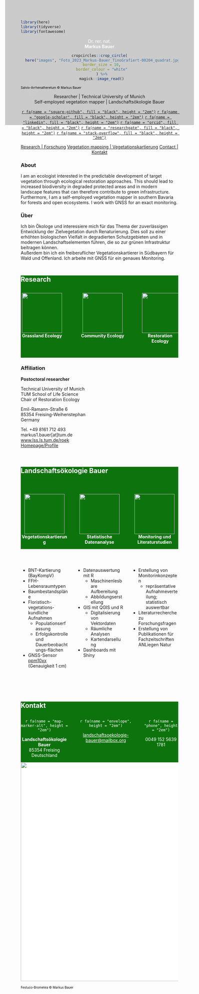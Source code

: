 
```r
library(here)
library(tidyverse)
library(fontawesome)
```

<style>
  body {
  background-image: linear-gradient(rgba(0,0,0,.2), rgba(0,0,0,.2) ), url(images/Glatthaferwiese_schmal.jpg);
  background-color: rgba(255, 255, 255, 0.1);
  background-size: Auto 400px;
  background-repeat: no-repeat;
  background-position: center top;
}
</style>

<center>

<p style="color:white;">
Dr. rer. nat.<br>
**Markus Bauer**
</p>

</center>

<center>

```r
cropcircles::crop_circle(
  here("images", "Foto_2023_Markus-Bauer_TinoGrafiert-00204_quadrat.jpg"),
  border_size = 10,
  border_colour = "white"
  ) %>%
  magick::image_read()
```
</center>

<left>
<p style="color:black;"><font size="1">Salvio-Arrhenatheretum &copy; Markus Bauer</font></p>
</left>

<center>

Researcher | Technical University of Munich
<br>
Self-employed vegetation mapper | Landschaftsökologie Bauer
<br>

[`r fa(name = "square-github", fill = "black", height = "2em")`](https://github.com/markus1.bauer)
[`r fa(name = "google-scholar", fill = "black", height = "2em")`](https://scholar.google.de/citations?user=oHhmOkkAAAAJ&hl=de) [`r fa(name = "linkedin", fill = "black", height = "2em")`](www.linkedin.com/in/markus-bauer-10a451228)
[`r fa(name = "orcid", fill = "black", height = "2em")`](https://orcid.org/0000-0001-5372-4174)
[`r fa(name = "researchgate", fill = "black", height = "2em")`](https://www.researchgate.net/profile/Markus-Bauer-8)
[`r fa(name = "stack-overflow", fill = "black", height = "2em")`](https://stackoverflow.com/users/15853879/markus-bauer)

</center>

<center>

[Research | Forschung](index.qmd#sec-research){.btn .btn-outline-primary .btn role="button"}
[Vegetation mapping | Vegetationskartierung](index.qmd#sec-loekb){.btn .btn-outline-primary .btn role="button"}
[Contact | Kontakt](index.qmd#sec-kontakt){.btn .btn-outline-primary .btn role="button"}

</center>

### About

I am an ecologist interested in the predictable development of target vegetation through ecological restoration approaches. This should lead to increased biodiversity in degraded protected areas and in modern landscape features that can therefore contribute to green infrastructure.
<br>
Furthermore, I am a self-employed vegetation mapper in southern Bavaria for forests and open ecosystems. I work with GNSS for an exact monitoring.

### Über

Ich bin Ökologe und interessiere mich für das Thema der zuverlässigen Entwicklung der Zielvegetation durch Renaturierung. Dies soll zu einer erhöhten biologischen Vielfalt in degradierten Schutzgebieten und in modernen Landschaftselementen führen, die so zur grünen Infrastruktur beitragen können.
<br>
Außerdem bin ich ein freiberuflicher Vegetationskartierer in Südbayern für Wald und Offenland. Ich arbeite mit GNSS für ein genaues Monitoring.
<br>
<br>

::: {.column-screen style="background-color:#0d730d"}

# [Research]{style="color:white;"} {#sec-research}

::: {.column-body}

:::: {style="display: grid; grid-template-columns: 27% 40% 23%; grid-column-gap: 5%; "}

:::{}

<center>

![](images/grass_4123310_white.png){width=128}
<br>
[**Grassland Ecology**]{style="color:white;"}

</center>

:::

:::{}

<center>

![](images/forest_15423883_white.png){width=128}
<br>
[**Community Ecology**]{style="color:white;"}

</center>

:::

:::{}

<center>

![](images/landscape_4932762_white.png){width=128}
<br>
[**Restoration Ecology**]{style="color:white;"}

</center>

:::

:::

::::

<br>

:::


### Affiliation

**Postoctoral researcher**

Technical University of Munich
<br>
TUM School of Life Science
<br>
Chair of Restoration Ecology

Emil-Ramann-Straße 6
<br>
85354 Freising-Weihenstephan
<br>
Germany

Tel. +49 8161 712 493
<br>
markus1.bauer[at]tum.de
<br>
[www.lss.ls.tum.de/roek](www.lss.ls.tum.de/en/roek)
<br>
[Homepage/Profile](https://www.lss.ls.tum.de/en/roek/team/markus-bauer/)

<br>

::: {.column-screen style="background-color:#0d730d"}

# [Landschaftsökologie Bauer]{style="color:white;"}{#sec-loekb}
<br>

::: {.column-body}

:::: {style="display: grid; grid-template-columns: 30% 30% 30%; grid-column-gap: 5%; "}

:::{}

<center>

![](images/map_636573_white.png){width=128}
<br>
[**Vegetationskartierung**]{style="color:white;"}

</center>

:::

:::{}

<center>

![](images/chart_18727796_white.png){width=128}
<br>
[**Statistische Datenanalyse**]{style="color:white;"}

</center>

:::

:::{}

<center>

![](images/project_10164341_white.png){width=128}
<br>
[**Monitoring und Literaturstudien**]{style="color:white;"}

</center>

:::

:::

::::

:::

<br>

:::: {style="display: grid; grid-template-columns: 30% 30% 30%; grid-column-gap: 5%; "}

:::{}

*   BNT-Kartierung (BayKompV)
*   FFH-Lebensraumtypen
*   Baumbestandspläne
*   Floristisch-vegetations-kundliche Aufnahmen
    *   Populationserfassung
    *   Erfolgskontrolle und Dauerbeobachtungs-flächen
*   GNSS-Sensor [ppm10xx](https://ppmgmbh.com/Download/Produkte/ppm/ppm10xx/Datenblatt/Datenblatt_ppm10xx.pdf) (Genauigkeit 1 cm)

:::

:::{}

*   Datenauswertung mit R\
    *   Maschinenlesbare Aufbereitung
    *   Abbildungserstellung
*   GIS mit QGIS und R
    *   Digitalisierung von Vektordaten
    *   Räumliche Analysen
    *   Kartendarsellung
*   Dashboards mit Shiny

:::

:::{}

*   Erstellung von Monitorinkonzepten\
    *   repräsentative Aufnahmeverteilung; statistisch auswertbar
*   Literaturrecherche zu Forschungsfragen
*   Erstellung von Publikationen für Fachzeitschriften ANLiegen Natur

:::

<br>
<br>

:::

::: {.column-screen style="background-color:#0d730d"}

# [Kontakt]{style="color:white;"}{#sec-kontakt}

::: {.column-body}

:::: {style="display: grid; grid-template-columns: 30% 40% 22%; grid-column-gap: 4%; "}

::: {}

<center>

[`r fa(name = "map-marker-alt", height = "2em")`]{style="color:white;"}

[**Landschaftsökologie Bauer**
<br>
85354 Freising
<br>
Deutschland]{style="color:white;"}

</center>

:::

::: {}

<center>

[`r fa(name = "envelope", height = "2em")`]{style="color:white;"}

[landschaftsoekologie-bauer\@mailbox.org](mailto:landschaftsoekologie-bauer@mailbox.org){style="color:white;"}

</center>

:::

::: {}

<center>

[`r fa(name = "phone", height = "2em")`]{style="color:white;"}

[0049 152 5639 1781]{style="color:white;"}

</center>

:::

:::

:::

:::

::: {.column-screen style="background-color:#FFFFFF"}

<center>
![](images/20210603_144806.jpg){height=700}
</center>

:::

::: {.column-body}

<left>
<p style="color:black;"><font size="1">Festuco-Brometea &copy; Markus Bauer</font></p>
</left>

:::
